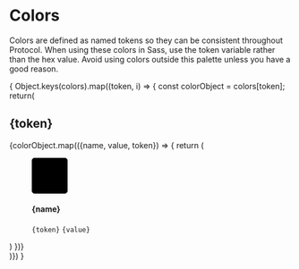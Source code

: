 
<Meta title="Documentation / Fundamentals / Colors" />

<Unstyled>

# Colors
Colors are defined as named tokens so they can be consistent throughout Protocol.
When using these colors in Sass, use the token variable rather than the hex value.
Avoid using colors outside this palette unless you have a good reason.

<div className="color-palette">
    {
    Object.keys(colors).map((token, i) => {
        const colorObject = colors[token];
        return(
            <section key={i}>
                <h2 class="color-heading">{token}</h2>
                <div className="color-item">
                    {colorObject.map(({name, value, token}) => {
                    return (
                        <figure className="swatch-item" key={name}>
                            <svg className="docs-swatch-image" width="64" height="64">
                                <rect fill={value} width="100%" height="100%" stroke="#000" strokeOpacity=".1" strokeWidth="2" rx="6" ry="6"></rect>
                            </svg>
                            <figcaption>
                                <h4>{name}</h4>
                                <code>{token}</code>
                                <code>{value}</code>
                            </figcaption>
                        </figure>
                        )
                    })}
                </div>
            </section>
        )})
    }
</div>
</Unstyled>
